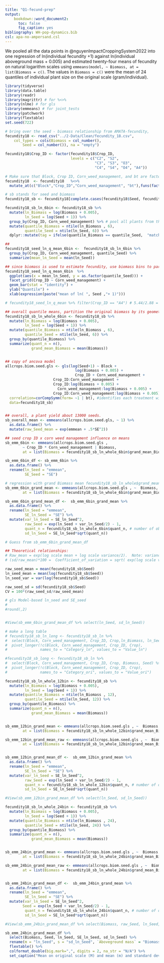 ```yaml
---
title: "Q1-fecund-prep"
output:
    bookdown::word_document2:
      toc: false
      fig_caption: yes
bibliography: WH-pop-dynamics.bib
csl: apa-no-ampersand.csl 
---
```


We pooled all the data points in @nguyenImpactCroppingSystem2022 into one regression of ln(individual fecundity +1) against ln(individual aboveground mass + 0.005) and estimated twenty-four means of fecundity on natural logarithm scales using `emmeans(model, ~ Biomass, at = list(Biomass = c()`. The values in `Biomass = c()` were the mean of 24 quantiles of individual plant size on the original scale (gram/individual). 

```r
library(tidyverse)
library(data.table)
library(readr)
library(magrittr) # for %<>%
library(nlme) # for gls
library(emmeans) # for joint_tests
library(patchwork)
library(flextable)
set.seed(722)
```

```r
# bring over the seed - biomass relationship from AMATA-fecundity, 
fecundity18 <- read_csv("../2-Data/Clean/fecundity_18.csv", 
    col_types = cols(Biomass = col_number(), 
        Seed = col_number()), na = "empty")

fecundity18$Crop_ID <- factor(fecundity18$Crop_ID, 
                              levels = c("C2", "S2",
                                         "C3", "S3", "O3",
                                         "C4", "S4", "O4", "A4"))

# Make sure that Block, Crop ID, Corn_weed_management, and bt are factors
fecundity18  <- fecundity18   %<>%
  mutate_at(c("Block","Crop_ID","Corn_weed_management", "bt"),funs(factor(.)))

# sb stands for seed and biomass
fecundity18_sb <- fecundity18[complete.cases(fecundity18$Seed, fecundity18$Biomass), ]

fecundity18_sb_ln_6bin <- fecundity18_sb %>% 
  mutate(ln_Biomass = log(Biomass + 0.005),
         ln_Seed = log(Seed + 1)) %>%
  group_by(Crop_ID, Corn_weed_management) %>% # pool all plants from the same CropID x Corn weed mgt
  mutate(quantile_Biomass = ntile(ln_Biomass , 6),
         quantile_Seed = ntile(ln_Seed, 6)) %>%
  dplyr::mutate(tag = ifelse(quantile_Biomass == quantile_Seed,  "matched", "mismatched"))  # check if Biomass and Seed quantiles are aligned: ONLY 202 are matched.

##
fecundity18_seed_ln_q_mean_6bin <-  fecundity18_sb_ln_6bin %>%
  group_by(Crop_ID, Corn_weed_management, quantile_Seed) %>%
  summarize(mean_ln_Seed = mean(ln_Seed))
```



```r
## since biomass is used to estimate fecundity, use biomass bins to partition data
fecundity18_seed_ln_q_mean_6bin  %>% 
  ggplot(aes(x = mean_ln_Seed, y = as.factor(quantile_Seed))) + 
  facet_grid(Crop_ID ~ Corn_weed_management) +
  geom_bar(stat = "identity") + 
  ylab("Quantile") + 
  xlab(expression(paste("mean of ln( ", Seed ,"+ 1)")))

# fecundity18_seed_ln_q_mean %>% filter(Crop_ID == "A4") # 5.44/2.88 = 1.88; 3.16/2.32 = 1.36
```
```r
## overall quantile means, partition the original biomass by its geometric mean's quantile 
fecundity18_sb_ln_whole_6bin <- fecundity18_sb %>% 
  mutate(ln_Biomass = log(Biomass + 0.005),
         ln_Seed = log(Seed + 1)) %>%
  mutate(quantile_Biomass = ntile(ln_Biomass , 6),
         quantile_Seed = ntile(ln_Seed, 6)) %>%
  group_by(quantile_Biomass) %>% 
  summarize(quant_n = n(),
            grand_mean_Biomass = mean(Biomass))


## copy of ancova model 
allcrops.biom.seed.gls <- gls(log(Seed+1) ~ Block + 
                                log(Biomass + 0.005) + 
                                Crop_ID + Corn_weed_management +
                      Crop_ID:Corn_weed_management +
                      Crop_ID:log(Biomass + 0.005) +
                        Corn_weed_management:log(Biomass + 0.005) +
                      Crop_ID:Corn_weed_management:log(Biomass + 0.005),
  correlation=corCompSymm(form= ~1 | bt), #identifies each treatment within block
  data=fecundity18_sb)


## overall, a plant yield about 13000 seeds.  
sb_overall_mean <- emmeans(allcrops.biom.seed.gls, ~ 1) %>%
  as.data.frame() %>%
  mutate(raw_Seed_mean = exp(emmean + .5*SE^2))

## seed crop ID x corn weed management influence on means
sb_emm_6bin <- emmeans(allcrops.biom.seed.gls ,
        ~ Crop_ID * Corn_weed_management | Biomass,
        at = list(Biomass = fecundity18_sb_ln_whole_6bin$grand_mean_Biomass))

sb_emm_6bin_df <- sb_emm_6bin %>% 
  as.data.frame() %>%
  rename(ln_Seed = "emmean",
         SE_Seed = "SE")

# regression with grand Biomass mean fecundity18_sb_ln_whole$grand_mean_ln_Biomass
sb_emm_6bin_grand_mean <- emmeans(allcrops.biom.seed.gls , ~  Biomass,
        at = list(Biomass = fecundity18_sb_ln_whole_6bin$grand_mean_Biomass)) #check with , type = "response": han caculation and automatic conversion are about 1% differ

sb_emm_6bin_grand_mean_df <-  sb_emm_6bin_grand_mean %>% 
  as.data.frame() %>%
  rename(ln_Seed = "emmean",
         SE_ln_Seed = "SE") %>%
  mutate(var_ln_Seed = SE_ln_Seed^2,
         raw_Seed = exp(ln_Seed + var_ln_Seed/2) - 1,
         quant_n = fecundity18_sb_ln_whole_6bin$quant_n, # number of obs in each bin in the original data
         sd_ln_Seed = SE_ln_Seed*sqrt(quant_n))
```

```r
# Guess from sb_emm_6bin_grand_mean_df

## Theoretical relationships: 
# Raw_mean = exp(log scale mean + log scale variance/2).  Note: variance, not sd here.
# (sd/raw_mean)*100 =  Coefficient_of_variation = sqrt( exp(log scale variance) – 1) 

raw_seed_mean = mean(fecundity18_sb$Seed)
ln_seed_mean = mean(log(fecundity18_sb$Seed))
ln_seed_var = var(log(fecundity18_sb$Seed))

raw_seed_sd = sd(fecundity18_sb$Seed) 
CV = 100*(raw_seed_sd/raw_seed_mean)

# gls Model-based ln_seed and SE_seed 
#
#round(,2)


#View(sb_emm_6bin_grand_mean_df %>% select(ln_Seed, sd_ln_Seed))
```

```r
# make a long table 
# fecundity18_sb_ln_long <- fecundity18_sb_ln %>% 
#  select(Block, Corn_weed_management, Crop_ID, Crop,ln_Biomass, ln_Seed) %>%
#  pivot_longer(!c(Block, Corn_weed_management, Crop_ID, Crop),
#               names_to = "Category_ln", values_to = "Value_ln")

#fecundity18_sb_long <- fecundity18_sb_ln %>% 
#  select(Block, Corn_weed_management, Crop_ID, Crop, Biomass, Seed) %>%
#  pivot_longer(!c(Block, Corn_weed_management, Crop_ID, Crop),
#               names_to = "Category_ori", values_to = "Value_ori")


```



```r

fecundity18_sb_ln_whole_12bin <- fecundity18_sb %>% 
  mutate(ln_Biomass = log(Biomass + 0.005),
         ln_Seed = log(Seed + 1)) %>%
  mutate(quantile_Biomass = ntile(ln_Biomass , 12),
         quantile_Seed = ntile(ln_Seed, 12)) %>%
  group_by(quantile_Biomass) %>% 
  summarize(quant_n = n(),
            grand_mean_Biomass = mean(Biomass))


sb_emm_12bin_grand_mean <- emmeans(allcrops.biom.seed.gls , ~  Biomass,
        at = list(Biomass = fecundity18_sb_ln_whole_12bin$grand_mean_Biomass))

sb_emm_12bin_grand_mean_raw <- emmeans(allcrops.biom.seed.gls , ~  Biomass,
        at = list(Biomass = fecundity18_sb_ln_whole_12bin$grand_mean_Biomass), type = "response")


sb_emm_12bin_grand_mean_df <-  sb_emm_12bin_grand_mean %>% 
  as.data.frame() %>%
  rename(ln_Seed = "emmean",
         SE_ln_Seed = "SE") %>%
  mutate(var_ln_Seed = SE_ln_Seed^2,
         raw_Seed = exp(ln_Seed + var_ln_Seed/2) - 1,
         quant_n = fecundity18_sb_ln_whole_12bin$quant_n, # number of obs in each bin in the original data
         sd_ln_Seed = SE_ln_Seed*sqrt(quant_n))

#View(sb_emm_12bin_grand_mean_df %>% select(ln_Seed, sd_ln_Seed))
```

```r

fecundity18_sb_ln_whole_24bin <- fecundity18_sb %>% 
  mutate(ln_Biomass = log(Biomass + 0.005),
         ln_Seed = log(Seed + 1)) %>%
  mutate(quantile_Biomass = ntile(ln_Biomass , 24),
         quantile_Seed = ntile(ln_Seed, 24)) %>%
  group_by(quantile_Biomass) %>% 
  summarize(quant_n = n(),
            grand_mean_Biomass = mean(Biomass))


sb_emm_24bin_grand_mean <- emmeans(allcrops.biom.seed.gls , ~  Biomass,
        at = list(Biomass = fecundity18_sb_ln_whole_24bin$grand_mean_Biomass))

sb_emm_24bin_grand_mean_raw <- emmeans(allcrops.biom.seed.gls , ~  Biomass,
        at = list(Biomass = fecundity18_sb_ln_whole_24bin$grand_mean_Biomass), type = "response")


sb_emm_24bin_grand_mean_df <-  sb_emm_24bin_grand_mean %>% 
  as.data.frame() %>%
  rename(ln_Seed = "emmean",
         SE_ln_Seed = "SE") %>%
  mutate(var_ln_Seed = SE_ln_Seed^2,
        Seed = exp(ln_Seed + var_ln_Seed/2) - 1,
         quant_n = fecundity18_sb_ln_whole_24bin$quant_n, # number of obs in each bin in the original data
         sd_ln_Seed = SE_ln_Seed*sqrt(quant_n))

#View(sb_emm_24bin_grand_mean_df %>% select(Biomass, raw_Seed, ln_Seed, sd_ln_Seed))

sb_emm_24bin_grand_mean_df %>% 
  select(Biomass, Seed, ln_Seed, SE_ln_Seed, sd_ln_Seed) %>%
  rename(m = "ln_Seed", s = "sd_ln_Seed", `Aboveground mass` = "Biomass", M = "Seed") %>%
  flextable() %>%
  colformat_double(big.mark=",", digits = 2, na_str = "N/A") %>%
  set_caption("Mean on original scale (M) and mean (m) and standard deviation (s) on natural logarithm scale estimation from a set of mean aboveground mass values. m and s were used to assign the mean and standard deviation values in the rlnorm function in the simulation.")

```